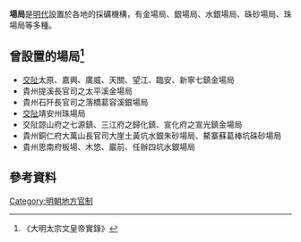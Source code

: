 '''場局'''是[[明代|明代]]設置於各地的採礦機構，有金場局、銀場局、水銀場局、硃砂場局、珠場局等多種。

== 曾設置的場局<ref>《大明太宗文皇帝實錄》</ref> ==
* [[交阯|交阯]]太原、嘉興、廣威、天關、望江、臨安、新寧七鎮金場局
* 貴州提溪長官司之太平溪金場局
* 貴州石阡長官司之落橋葛容溪銀場局
* [[交阯|交阯]]靖安州珠場局
* 交阯諒山府之七源鎮、三江府之歸化鎮、宣化府之宣光鎮金場局
* 貴州銅仁府大萬山長官司大崖土黃坑水銀朱砂場局、鰲寨蘇葛棒坑硃砂場局
* 貴州思南府板場、木悠、巖前、任辦四坑水銀場局

==參考資料==
{{reflist}}
{{Government-official-hist-stub}}
[[Category:明朝地方官制|Category:明朝地方官制]]